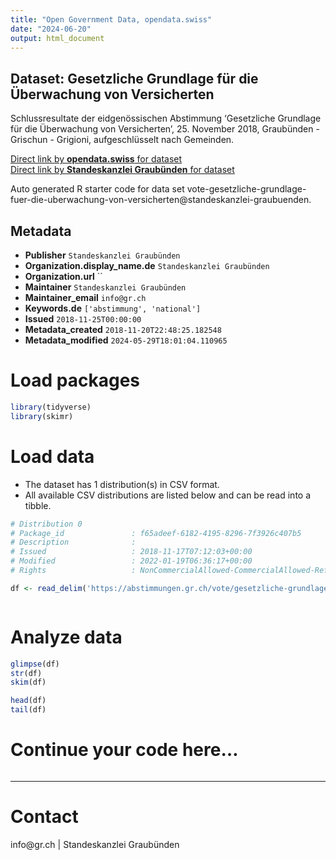```yaml
---
title: "Open Government Data, opendata.swiss"
date: "2024-06-20"
output: html_document
---
```


## Dataset: Gesetzliche Grundlage für die Überwachung von Versicherten

Schlussresultate der eidgenössischen Abstimmung 'Gesetzliche Grundlage für die Überwachung von Versicherten', 25. November 2018, Graubünden - Grischun - Grigioni, aufgeschlüsselt nach Gemeinden.

[Direct link by **opendata.swiss** for dataset](https://opendata.swiss/de/dataset/gesetzliche-grundlage-fur-die-uberwachung-von-versicherten)<br>
[Direct link by **Standeskanzlei Graubünden** for dataset](https://abstimmungen.gr.ch/vote/gesetzliche-grundlage-fuer-die-uberwachung-von-versicherten/data)

Auto generated R starter code for data set vote-gesetzliche-grundlage-fuer-die-uberwachung-von-versicherten@standeskanzlei-graubuenden.

## Metadata

- **Publisher** `Standeskanzlei Graubünden`
- **Organization.display_name.de** `Standeskanzlei Graubünden`
- **Organization.url** ``
- **Maintainer** `Standeskanzlei Graubünden`
- **Maintainer_email** `info@gr.ch`
- **Keywords.de** `['abstimmung', 'national']`
- **Issued** `2018-11-25T00:00:00`
- **Metadata_created** `2018-11-20T22:48:25.182548`
- **Metadata_modified** `2024-05-29T18:01:04.110965`


# Load packages

```r

library(tidyverse)
library(skimr)

```

# Load data

-   The dataset has 1 distribution(s) in CSV format.
-   All available CSV distributions are listed below and can be read into a tibble.

```r

# Distribution 0
# Package_id               : f65adeef-6182-4195-8296-7f3926c407b5
# Description              : 
# Issued                   : 2018-11-17T07:12:03+00:00
# Modified                 : 2022-01-19T06:36:17+00:00
# Rights                   : NonCommercialAllowed-CommercialAllowed-ReferenceRequired

df <- read_delim('https://abstimmungen.gr.ch/vote/gesetzliche-grundlage-fuer-die-uberwachung-von-versicherten/data-csv')



```

# Analyze data

```r

glimpse(df)
str(df)
skim(df)

head(df)
tail(df)

```

# Continue your code here...

```r

```

------------------------------------------------------------------------

# Contact

info@gr.ch | Standeskanzlei Graubünden
